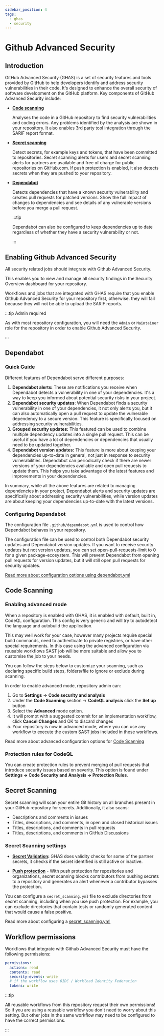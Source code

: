 ```yaml
---
sidebar_position: 4
tags:
  - ghas
  - security
---
```


# Github Advanced Security

## Introduction

GitHub Advanced Security (GHAS) is a set of security features and tools provided by GitHub to help
developers identify and address security vulnerabilities in their code. It's designed to enhance the
overall security of software development on the GitHub platform. Key components of GitHub Advanced
Security include:

- **[Code scanning](https://docs.github.com/en/code-security/code-scanning/introduction-to-code-scanning/about-code-scanning)**

  Analyses the code in a GitHub repository to find security vulnerabilities and coding errors. Any
  problems identified by the analysis are shown in your repository. It also enables 3rd party tool
  integration through the SARIF report format.

- **[Secret scanning](https://docs.github.com/en/code-security/secret-scanning/about-secret-scanning)**

  Detect secrets, for example keys and tokens, that have been committed to repositories. Secret
  scanning alerts for users and secret scanning alerts for partners are available and free of charge
  for public repositories on GitHub.com. If push protection is enabled, it also detects secrets when
  they are pushed to your repository.

- **[Dependabot](https://docs.github.com/en/code-security/dependabot/dependabot-alerts/about-dependabot-alerts)**

  Detects dependencies that have a known security vulnerability and creates pull requests for
  patched versions. Show the full impact of changes to dependencies and see details of any
  vulnerable versions before you merge a pull request.

  :::tip

  Dependabot can also be configured to keep dependencies up to date regardless of whether they have
  a security vulnerability or not.

  :::

## Enabling Github Advanced Security

All security related jobs should integrate with Github Advanced Security.

This enables you to view and manage all security findings in the Security Overview dashboard for
your repository.

Workflows and jobs that are integrated with GHAS require that you enable Github Advanced Security
for your repository first, otherwise. they will fail because they will not be able to upload the
SARIF reports.

:::tip Admin required

As with most repository configuration, you will need the `Admin` or `Maintainer` role for the
repository in order to enable Github Advanced Security.

:::

## Dependabot

### Quick Guide

Different features of Dependabot serve different purposes:

1. **Dependabot alerts:** These are notifications you receive when Dependabot detects a
   vulnerability in one of your dependencies. It's a way to keep you informed about potential
   security risks in your project.
2. **Dependabot security updates:** When Dependabot finds a security vulnerability in one of your
   dependencies, it not only alerts you, but it can also automatically open a pull request to update
   the vulnerable dependency to a secure version. This feature is specifically focused on addressing
   security vulnerabilities.
3. **Grouped security updates:** This featured can be used to combine multiple dependency updates
   into a single pull request. This can be useful if you have a lot of dependencies or dependencies
   that usually need to be updated together.
4. **Dependabot version updates:** This feature is more about keeping your dependencies up-to-date
   in general, not just in response to security vulnerabilities. Dependabot can periodically check
   if there are newer versions of your dependencies available and open pull requests to update them.
   This helps you take advantage of the latest features and improvements in your dependencies.

In summary, while all the above features are related to managing dependencies in your project,
Dependabot alerts and security updates are specifically about addressing security vulnerabilities,
while version updates are about keeping your dependencies up-to-date with the latest versions.

### Configuring Dependabot

The configuration file `.github/dependabot.yml` is used to control how Dependabot behaves in your
repository.

The configuration file can be used to control both Dependabot security updates and Dependabot
version updates. If you want to receive security updates but not version updates, you can set
open-pull-requests-limit to 0 for a given package-ecosystem. This will prevent Dependabot from
opening pull requests for version updates, but it will still open pull requests for security
updates.

[Read more about configuration options using dependabot.yml](https://docs.github.com/en/code-security/dependabot/dependabot-version-updates/configuration-options-for-the-dependabot.yml-file)

## Code Scanning

### Enabling advanced mode

When a repository is enabled with GHAS, it is enabled with default, built in, CodeQL configuration.
This config is very generic and will try to autodetect the language and autobuild the application.

This may well work for your case, however many projects require special build commands, need to
authenticate to private registries, or have other special requirements. In this case using the
advanced configuration via reusable workflows SAST job will be more suitable and allow you to
customise the job to your needs.

You can follow the steps below to customize your scanning, such as declaring specific build steps,
folders/file to ignore or exclude during scanning.

In order to enable advanced mode, repository admin can:

1. Go to **Settings** -> **Code security and analysis**
2. Under the **Code Scanning** section -> **CodeQL analysis** click the **Set up** button
3. Select the **Advanced** mode option.
4. It will prompt with a suggested commit for an implementation workflow, click **Cancel Changes**
   and OK to discard changes
5. Your repository is now in advanced mode, where you can use any workflow to execute the custom
   SAST jobs included in these workflows.

Read more about advanced configuration options for
[Code Scanning](https://docs.github.com/en/code-security/code-scanning/creating-an-advanced-setup-for-code-scanning/configuring-advanced-setup-for-code-scanning)

### Protection rules for CodeQL

You can create protection rules to prevent merging of pull requests that introduce security issues
based on severity. This option is found under **Settings -> Code Security and Analysis -> Protection
Rules**.

## Secret Scanning

Secret scanning will scan your entire Git history on all branches present in your GitHub repository
for secrets. Additionally, it also scans:

- Descriptions and comments in issues
- Titles, descriptions, and comments, in open and closed historical issues
- Titles, descriptions, and comments in pull requests
- Titles, descriptions, and comments in GitHub Discussions

### Secret Scanning settings

- **[Secret Validation](https://docs.github.com/en/enterprise-cloud@latest/code-security/secret-scanning/secret-scanning-patterns#high-confidence-patterns):**
  GHAS does validity checks for some of the partner secrets, it checks if the secret identified is
  still active or inactive.

- **[Push protection](https://docs.github.com/en/enterprise-cloud@latest/code-security/secret-scanning/push-protection-for-repositories-and-organizations#about-push-protection-for-repositories-and-organizations)** -
  With push protection for repositories and organizations, secret scanning blocks contributors from
  pushing secrets to a repository and generates an alert whenever a contributor bypasses the
  protection.

You can configure a `secret_scanning.yml` file to exclude directories from secret scanning,
including when you use push protection. For example, you can exclude directories that contain tests
or randomly generated content that would cause a false positive.

Read more about configuring a
[secret_scanning.yml](https://docs.github.com/en/code-security/secret-scanning/configuring-secret-scanning-for-your-repositories#excluding-directories-from-secret-scanning-alerts-for-users)

## Workflow permissions

Workflows that integrate with Github Advanced Security must have the following permissions:

```yaml
permissions:
  actions: read
  contents: read
  security-events: write
  # if the workflow uses OIDC / Workload Identity Federation
  tokens: write
```

:::tip

All reusable workflows from this repository request their own permissions! So if you are using a
reusable workflow you don't need to worry about this setting. But other jobs in the same workflow
may need to be configured to have the correct permissions.

:::
